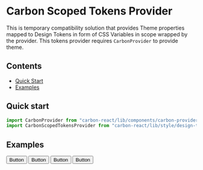 


<Meta title="Carbon Scoped Tokens Provider" />

# Carbon Scoped Tokens Provider

This is temporary compatibility solution that provides Theme properties mapped to Design Tokens in form of CSS Variables in scope wrapped by the provider. This tokens provider requires `CarbonProvider` to provide theme.

## Contents

- [Quick Start](#quick-start)
- [Examples](#examples)

## Quick start

```javascript
import CarbonProvider from "carbon-react/lib/components/carbon-provider";
import CarbonScopedTokensProvider from "carbon-react/lib/style/design-tokens/carbon-scoped-tokens-provider";
```

## Examples

<Preview>
  <Story name="default" parameters={{ themeSelector: { disable: true } }}>
    <CarbonProvider>
      <CarbonScopedTokensProvider>
        <Button buttonType="primary">Button</Button>
      </CarbonScopedTokensProvider>
    </CarbonProvider>
  </Story>
</Preview>

<Preview>
  <Story name="mixing" parameters={{ themeSelector: { disable: true } }}>
    <CarbonProvider>
      <CarbonScopedTokensProvider>
        <Button buttonType="primary">Button</Button>
      </CarbonScopedTokensProvider>
    </CarbonProvider>
    <CarbonProvider theme={aegeanTheme}>
      <CarbonScopedTokensProvider>
        <Button buttonType="primary">Button</Button>
      </CarbonScopedTokensProvider>
    </CarbonProvider>
    <CarbonProvider theme={sageTheme}>
      <CarbonScopedTokensProvider>
        <Button buttonType="primary">Button</Button>
      </CarbonScopedTokensProvider>
    </CarbonProvider>
  </Story>
</Preview>
